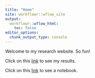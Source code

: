 ```yaml
---
title: "Home"
site: workflowr::wflow_site
output:
  workflowr::wflow_html:
    toc: false
editor_options:
  chunk_output_type: console
---
```


Welcome to my research website. So fun!

Click on this [link](first-analysis.html) to see my results.

Click on this [link](pandemic3.html) to see a notebook.